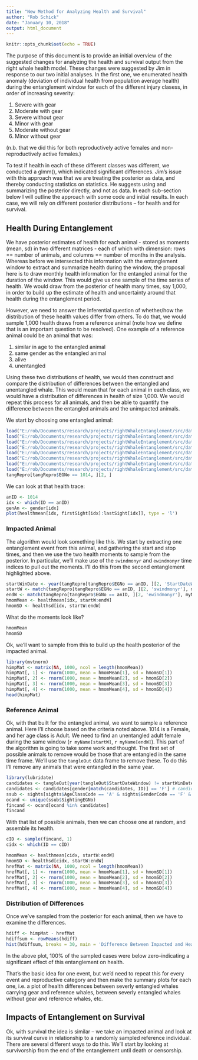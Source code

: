 ```yaml
---
title: "New Method for Analyzing Health and Survival"
author: "Rob Schick"
date: "January 10, 2018"
output: html_document
---
```


```r
knitr::opts_chunk$set(echo = TRUE)
```

The purpose of this document is to provide an initial overview of the suggested changes for analyzing the health and survival output from the right whale health model. These changes were suggested by Jim in response to our two initial analyses. In the first one, we enumerated health anomaly (deviation of individual health from population average health) during the entanglement window for each of the different injury clasess, in order of increasing severity:

1. Severe with gear
2. Moderate with gear
3. Severe without gear
4. Minor with gear
5. Moderate without gear
6. Minor without gear

(n.b. that we did this for both reproductively active females and non-reproductively active females.)

To test if health in each of these different classes was different, we conducted a glmm(), which indicated significant differences. Jim's issue with this approach was that we are treating the posterior as data, and thereby conducting statistics on statistics. He suggests using and summarizing the posterior directly, and not as data. In each sub-section below I will outline the approach with some code and initial results. In each case, we will rely on different posterior distributions -- for health and for survival.

## Health During Entanglement
We have posterior estimates of health for each animal - stored as moments (mean, sd) in two different matrices - each of which with dimension: rows == number of animals, and columns == number of months in the analysis. Whereas before we intersected this information with the entanglement window to extract and summarize health during the window, the proposal here is to draw monthly health information for the entangled animal for the duration of the window. This would give us one sample of the time series of health. We would draw from the posterior of health many times, say 1,000, in order to build up the estimate of health and uncertainty around that health during the entanglement period. 

However, we need to answer the inferential question of whether/how the distribution of these health values differ from others. To do that, we would sample 1,000 health draws from a reference animal (note how we define that is an important question to be resolved). One example of a reference animal could be an animal that was:

1. similar in age to the entangled animal
2. same gender as the entangled animal
3. alive 
4. unentangled

Using these two distributions of health, we would then construct and compare the distribution of differences between the entangled and unentangled whale. This would mean that for each animal in each class, we would have a distribution of differences in health of size 1,000. We would repeat this process for all animals, and then be able to quantify the difference between the entangled animals and the unimpacted animals.

We start by choosing one entangled animal:

```r
load("E:/rob/Documents/research/projects/rightWhaleEntanglement/src/data/tangRepro.rda")
load("E:/rob/Documents/research/projects/rightWhaleEntanglement/src/data/healthmean.rda")
load("E:/rob/Documents/research/projects/rightWhaleEntanglement/src/data/healthsd.rda")
load("E:/rob/Documents/research/projects/rightWhaleEntanglement/src/data/ID.rda")
load("E:/rob/Documents/research/projects/rightWhaleEntanglement/src/data/firstSight.rda")
load("E:/rob/Documents/research/projects/rightWhaleEntanglement/src/data/lastSight.rda")
load("E:/rob/Documents/research/projects/rightWhaleEntanglement/src/data/myName.rda")
load("E:/rob/Documents/research/projects/rightWhaleEntanglement/src/data/gender.rda")
tangRepro[tangRepro$EGNo == 1014, ][2, ]
```

We can look at that health trace:

```r
anID <- 1014
idx <- which(ID == anID)
genAn <- gender[idx]
plot(healthmean[idx, firstSight[idx]:lastSight[idx]], type = 'l')
```

### Impacted Animal
The algorithm would look something like this. We start by extracting one entanglement event from this animal, and gathering the start and stop times, and then we use the two health moments to sample from the posterior. In particular, we'll make use of the ```swindmonyr``` and ```ewindmonyr``` time indices to pull out the moments. I'll do this from the second entanglement highlighted above.

```r
startWinDate <- year(tangRepro[tangRepro$EGNo == anID, ][2, 'StartDateWindow'])
startW <- match(tangRepro[tangRepro$EGNo == anID, ][2, 'swindmonyr'], myName)
endW <- match(tangRepro[tangRepro$EGNo == anID, ][2, 'ewindmonyr'], myName)
hmomMean <- healthmean[idx, startW:endW]
hmomSD <- healthsd[idx, startW:endW]
```

What do the moments look like?

```r
hmomMean
hmomSD
```

Ok, we'll want to sample from this to build up the health posterior of the impacted animal. 

```r
library(mvtnorm)
himpMat <- matrix(NA, 1000, ncol = length(hmomMean))
himpMat[, 1] <- rnorm(1000, mean = hmomMean[1], sd = hmomSD[1])
himpMat[, 2] <- rnorm(1000, mean = hmomMean[2], sd = hmomSD[2])
himpMat[, 3] <- rnorm(1000, mean = hmomMean[3], sd = hmomSD[3])
himpMat[, 4] <- rnorm(1000, mean = hmomMean[4], sd = hmomSD[4])
head(himpMat)
```

### Reference Animal
Ok, with that built for the entangled animal, we want to sample a reference animal. Here I'll choose based on the criteria noted above. 1014 is a Female, and her age class is Adult. We need to find an unentangled adult female during the same window (```r myName[startW]```, ```r myName[endW]```). This part of the algorithm is going to take some work and thought. The first set of possible animals to remove would be those that are entangled in the same time frame. We'll use the ```tangleOut``` data frame to remove these. To do this I'll remove any animals that were entangled in the same year.

```r
library(lubridate)
candidates <- tangleOut[year(tangleOut$StartDateWindow) != startWinDate, 'EGNo']
candidates <- candidates[gender[match(candidates, ID)] == 'F'] # candidate entangled females 
ssub <- sights[sights$AgeClassCode == 'A' & sights$GenderCode == 'F' & sights$SightingYear == startWinDate, ]
ocand <- unique(ssub$SightingEGNo)
fincand <- ocand[ocand %in% candidates]
fincand
```

With that list of possible animals, then we can choose one at random, and assemble its health.

```r
cID <- sample(fincand, 1)
cidx <- which(ID == cID)

hmomMean <- healthmean[cidx, startW:endW]
hmomSD <- healthsd[cidx, startW:endW]
hrefMat <- matrix(NA, 1000, ncol = length(hmomMean))
hrefMat[, 1] <- rnorm(1000, mean = hmomMean[1], sd = hmomSD[1])
hrefMat[, 2] <- rnorm(1000, mean = hmomMean[2], sd = hmomSD[2])
hrefMat[, 3] <- rnorm(1000, mean = hmomMean[3], sd = hmomSD[3])
hrefMat[, 4] <- rnorm(1000, mean = hmomMean[4], sd = hmomSD[4])
```


### Distribution of Differences
Once we've sampled from the posterior for each animal, then we have to examine the differences.

```r
hdiff <- himpMat - hrefMat
hdiffsum <- rowMeans(hdiff)
hist(hdiffsum, breaks = 30, main = 'Difference Between Impacted and Healthy Animal', xlab = 'Health Units')
```

In the above plot, 100% of the sampled cases were below zero--indicating a significant effect of this entanglement on health.

That's the basic idea for one event, but we'd need to repeat this for every event and reproductive category and then make the summary plots for each one, i.e. a plot of health differences between severly entangled whales carrying gear and reference whales, between severly entangled whales without gear and reference whales, etc.


## Impacts of Entanglement on Survival
Ok, with survival the idea is similar -- we take an impacted animal and look at its survival curve in relationship to a randomly sampled reference individual. There are several different ways to do this. We'll start by looking at survivorship from the end of the entanglement until death or censorship.

